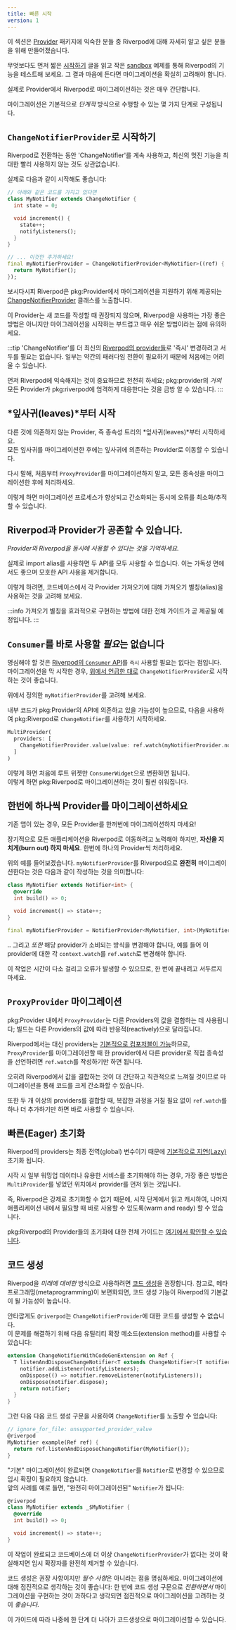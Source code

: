 ```yaml
---
title: 빠른 시작
version: 1
---
```


이 섹션은 [Provider] 패키지에 익숙한 분들 중 Riverpod에 대해 자세히 알고 싶은 분들을 위해 만들어졌습니다.

무엇보다도 먼저 짧은 [시작하기] 글을 읽고 작은 [sandbox] 예제를 통해 Riverpod의 기능을 테스트해 보세요. 
그 결과 마음에 든다면 마이그레이션을 확실히 고려해야 합니다.

실제로 Provider에서 Riverpod로 마이그레이션하는 것은 매우 간단합니다.  

마이그레이션은 기본적으로 *단계적* 방식으로 수행할 수 있는 몇 가지 단계로 구성됩니다.

## `ChangeNotifierProvider`로 시작하기

Riverpod로 전환하는 동안 'ChangeNotifier'를 계속 사용하고, 최신의 멋진 기능을 최대한 빨리 사용하지 않는 것도 상관없습니다.
  
실제로 다음과 같이 시작해도 좋습니다:

```dart
// 아래와 같은 코드를 가지고 있다면
class MyNotifier extends ChangeNotifier {
  int state = 0;

  void increment() {
    state++;
    notifyListeners();
  }
}

// ... 이것만 추가하세요!
final myNotifierProvider = ChangeNotifierProvider<MyNotifier>((ref) {
  return MyNotifier();
});
```

보시다시피 Riverpod은 pkg:Provider에서 마이그레이션을 지원하기 위해 제공되는 [ChangeNotifierProvider] 클래스를 노출합니다.

이 Provider는 새 코드를 작성할 때 권장되지 않으며, Riverpod을 사용하는 가장 좋은 방법은 아니지만
마이그레이션을 시작하는 부드럽고 매우 쉬운 방법이라는 점에 유의하세요.

:::tip
'ChangeNotifier'를 더 최신의 [Riverpod의 provider들]로 '즉시' 변경하려고 서두를 필요는 없습니다.
일부는 약간의 패러다임 전환이 필요하기 때문에 처음에는 어려울 수 있습니다.  

먼저 Riverpod에 익숙해지는 것이 중요하므로 천천히 하세요;
pkg:provider의 *거의* 모든 Provider가 pkg:riverpod에 엄격하게 대응한다는 것을 금방 알 수 있습니다.
:::

## *잎사귀(leaves)*부터 시작

다른 것에 의존하지 않는 Provider, 즉 종속성 트리의 *잎사귀(leaves)*부터 시작하세요.  
모든 잎사귀를 마이그레이션한 후에는 잎사귀에 의존하는 Provider로 이동할 수 있습니다.

다시 말해, 처음부터 `ProxyProvider`를 마이그레이션하지 말고, 모든 종속성을 마이그레이션한 후에 처리하세요.

이렇게 하면 마이그레이션 프로세스가 향상되고 간소화되는 동시에 오류를 최소화/추적할 수 있습니다.


## Riverpod과 Provider가 공존할 수 있습니다.
*Provider와 Riverpod을 동시에 사용할 수 있다는 것을 기억하세요.*

실제로 import alias를 사용하면 두 API를 모두 사용할 수 있습니다.
이는 가독성 면에서도 좋으며 모호한 API 사용을 제거합니다.

이렇게 하려면, 코드베이스에서 각 Provider 가져오기에 대해 가져오기 별칭(alias)을 사용하는 것을 고려해 보세요.

:::info
가져오기 별칭을 효과적으로 구현하는 방법에 대한 전체 가이드가 곧 제공될 예정입니다.
:::

## `Consumer`를 바로 사용할 *필요*는 없습니다

명심해야 할 것은 [Riverpod의 `Consumer` API]를 `즉시` 사용할 필요는 없다는 점입니다.  
마이그레이션을 막 시작한 경우, [위에서 언급한 대로] `ChangeNotifierProvider`로 시작하는 것이 좋습니다.

위에서 정의한 `myNotifierProvider`를 고려해 보세요.

내부 코드가 pkg:Provider의 API에 의존하고 있을 가능성이 높으므로, 다음을 사용하여 pkg:Riverpod로 `ChangeNotifier`를 사용하기 시작하세요.
```dart
MultiProvider(
  providers: [
    ChangeNotifierProvider.value(value: ref.watch(myNotifierProvider.notifier)),
  ]
)
```

이렇게 하면 처음에 루트 위젯만 `ConsumerWidget`으로 변환하면 됩니다.  
이렇게 하면 pkg:Riverpod로 마이그레이션하는 것이 훨씬 쉬워집니다.


## 한번에 하나씩 Provider를 마이그레이션하세요

기존 앱이 있는 경우, 모든 Provider를 한꺼번에 마이그레이션하지 마세요!

장기적으로 모든 애플리케이션을 Riverpod로 이동하려고 노력해야 하지만, **자신을 지치게(burn out) 하지 마세요**.
한번에 하나의 Provider씩 처리하세요.

위의 예를 들어보겠습니다. `myNotifierProvider`를 Riverpod으로 **완전히** 마이그레이션한다는 것은 다음과 같이 작성하는 것을 의미합니다:

```dart
class MyNotifier extends Notifier<int> {
  @override
  int build() => 0;

  void increment() => state++;
}

final myNotifierProvider = NotifierProvider<MyNotifier, int>(MyNotifier.new);
```

.. 그리고 _또한_ 해당 provider가 소비되는 방식을 변경해야 합니다, 
예를 들어 이 provider에 대한 각 `context.watch`를 `ref.watch`로 변경해야 합니다.

이 작업은 시간이 다소 걸리고 오류가 발생할 수 있으므로, 한 번에 끝내려고 서두르지 마세요.

## `ProxyProvider` 마이그레이션
pkg:Provider 내에서 `ProxyProvider`는 다른 Providers의 값을 결합하는 데 사용됩니다;
빌드는 다른 Providers의 값에 따라 반응적(reactively)으로 달라집니다.

Riverpod에서는 대신 providers는 [기본적으로 컴포저블이 가능]하므로, 
`ProxyProvider`를 마이그레이션할 때 한 provider에서 다른 provider로 직접 종속성을 선언하려면 `ref.watch`를 작성하기만 하면 됩니다.

오히려 Riverpod에서 값을 결합하는 것이 더 간단하고 직관적으로 느껴질 것이므로 마이그레이션을 통해 코드를 크게 간소화할 수 있습니다.

또한 두 개 이상의 providers를 결합할 때, 복잡한 과정을 거칠 필요 없이 `ref.watch`를 하나 더 추가하기만 하면 바로 사용할 수 있습니다.

## 빠른(Eager) 초기화

Riverpod의 providers는 최종 전역(global) 변수이기 때문에 [기본적으로 지연(Lazy)] 초기화 됩니다.

시작 시 일부 워밍업 데이터나 유용한 서비스를 초기화해야 하는 경우, 가장 좋은 방법은 `MultiProvider`를 넣었던 위치에서 provider를 먼저 읽는 것입니다.

즉, Riverpod은 강제로 초기화할 수 없기 때문에, 시작 단계에서 읽고 캐시하여, 나머지 애플리케이션 내에서 필요할 때 바로 사용할 수 있도록(warm and ready) 할 수 있습니다.

pkg:Riverpod의 Provider들의 초기화에 대한 전체 가이드는 [여기에서 확인할 수 있습니다].

## 코드 생성
Riverpod을 *미래에 대비한* 방식으로 사용하려면 [코드 생성]을 권장합니다.
참고로, 메타프로그래밍(metaprogramming)이 보편화되면, 코드 생성 기능이 Riverpod의 기본값이 될 가능성이 높습니다.

안타깝게도 `@riverpod`는 `ChangeNotifierProvider`에 대한 코드를 생성할 수 없습니다.  
이 문제를 해결하기 위해 다음 유틸리티 확장 메소드(extension method)를 사용할 수 있습니다:

```dart
extension ChangeNotifierWithCodeGenExtension on Ref {
  T listenAndDisposeChangeNotifier<T extends ChangeNotifier>(T notifier) {
    notifier.addListener(notifyListeners);
    onDispose(() => notifier.removeListener(notifyListeners));
    onDispose(notifier.dispose);
    return notifier;
  }
}
```

그런 다음 다음 코드 생성 구문을 사용하여 `ChangeNotifier`를 노출할 수 있습니다:
```dart
// ignore_for_file: unsupported_provider_value
@riverpod
MyNotifier example(Ref ref) {
  return ref.listenAndDisposeChangeNotifier(MyNotifier());
}
```

"기본" 마이그레이션이 완료되면 `ChangeNotifier`를 `Notifier`로 변경할 수 있으므로 임시 확장이 필요하지 않습니다.  
앞의 사례를 예로 들면, "완전히 마이그레이션된" `Notifier`가 됩니다:

```dart
@riverpod
class MyNotifier extends _$MyNotifier {
  @override
  int build() => 0;

  void increment() => state++;
}
```

이 작업이 완료되고 코드베이스에 더 이상 `ChangeNotifierProvider`가 없다는 것이 확실해지면 임시 확장자를 완전히 제거할 수 있습니다.

코드 생성은 권장 사항이지만 *필수 사항*은 아니라는 점을 명심하세요.
마이그레이션에 대해 점진적으로 생각하는 것이 좋습니다:
한 번에 코드 생성 구문으로 *전환하면서* 마이그레이션을 구현하는 것이 과하다고 생각되면 점진적으로 마이그레이션을 고려하는 것이 *좋습니다*.

이 가이드에 따라 나중에 한 단계 더 나아가 코드생성으로 마이그레이션할 수 있습니다.

[시작하기]: /docs/introduction/getting_started
[sandbox]: https://dartpad.dev/?null_safety=true&id=ef06ab3ce0b822e6cc5db0575248e6e2
[Provider]: https://pub.dev/packages/provider
[ChangeNotifierProvider]: https://pub.dev/documentation/hooks_riverpod/3.0.0-dev.15/legacy/ChangeNotifierProvider-class.html
[코드 생성]: /docs/concepts/about_code_generation
[Riverpod의 provider들]: https://pub.dev/documentation/hooks_riverpod/3.0.0-dev.15/hooks_riverpod/Notifier-class.html
[기본적으로 컴포저블이 가능]: /docs/from_provider/motivation#combining-providers-is-hard-and-error-prone
[위에서 언급한 대로]: /docs/from_provider/quickstart#start-with-changenotifierprovider
[Riverpod의 `Consumer` API]: /docs/concepts/reading
[기본적으로 지연(Lazy)]: /docs/concepts/provider_lifecycles
[여기에서 확인할 수 있습니다]: /docs/essentials/eager_initialization
